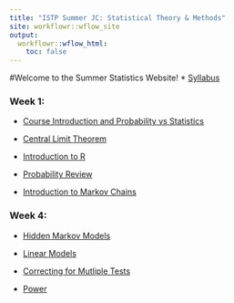 ```yaml
---
title: "ISTP Summer JC: Statistical Theory & Methods"
site: workflowr::wflow_site
output:
  workflowr::wflow_html:
    toc: false
---
```

#Welcome to the Summer Statistics Website! 
* [Syllabus](syllabus.html) 

### Week 1:

* [Course Introduction and Probability vs Statistics](introCourse.html)

* [Central Limit Theorem](CLT.html)

* [Introduction to R](introR.html)

* [Probability Review](ProbabilityReview.html)

* [Introduction to Markov Chains](markov.html)

### Week 4:

* [Hidden Markov Models](HMM.html)

* [Linear Models](linearRegression.html)

* [Correcting for Mutliple Tests](multipleTesting.html)

* [Power](powerAnalyses.html)
